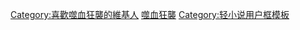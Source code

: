 {{Userbox
  |border-c = #0200BE
  |border-s = 2
  |id-c     = red
  |id-s     = 9
  |id-fc    = white
  |info-c   = #1E90FF
  |info-fc  = white
  |info-s   = 10
  |id       = Strike</br>The</br>Blood
  |info     = 這個用戶自稱是'''[[噬血狂襲|{{font|第四真祖|color=white}}]]'''。
}}
<includeonly>[[Category:喜歡噬血狂襲的維基人]]</includeonly>
<noinclude>
[[Category:書本用戶框模板|噬血狂襲]]
[[Category:轻小说用户框模板]]
</noinclude>